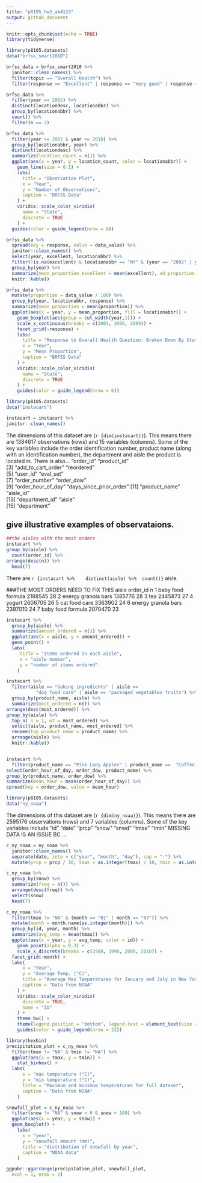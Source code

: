 ```yaml
---
title: "p8105_hw3_ak4123"
output: github_document
---
```


```r
knitr::opts_chunk$set(echo = TRUE)
library(tidyverse)
```

```r
library(p8105.datasets)
data("brfss_smart2010")

brfss_data = brfss_smart2010 %>% 
  janitor::clean_names() %>% 
  filter(topic == "Overall Health") %>% 
  filter(response == "Excellent" | response == "Very good" | response == "Good" | response == "Fair" | response == "Poor") %>% mutate(response = ordered(response, levels = c("Excellent", "Very good", "Good", "Fair", "Poor")))
```

```r
brfss_data %>%
  filter(year == 2002) %>% 
  distinct(locationdesc, locationabbr) %>%
  group_by(locationabbr) %>% 
  count() %>% 
  filter(n == 7)

brfss_data %>% 
  filter(year >= 2002 & year <= 2010) %>% 
  group_by(locationabbr, year) %>%  
  distinct(locationdesc) %>% 
  summarize(location_count = n()) %>%
  ggplot(aes(x = year, y = location_count, color = locationabbr)) +
    geom_line(size = 0.1) +
    labs(
      title = "Observation Plot",
      x = "Year",
      y = "Number of Observations",
      caption = "BRFSS Data"
    ) +
    viridis::scale_color_viridis(
      name = "State",
      discrete = TRUE
    ) + 
  guides(color = guide_legend(nrow = 6))

brfss_data %>%
  spread(key = response, value = data_value) %>%
  janitor::clean_names() %>% 
  select(year, excellent, locationabbr) %>% 
  filter(!is.na(excellent) & locationabbr == "NY" & (year == "2002" | year == "2006" | year == "2010")) %>%
  group_by(year) %>% 
  summarize(mean_proportion_excellent = mean(excellent), sd_proportion_excellent = sd(excellent)) %>% 
  knitr::kable()

brfss_data %>% 
  mutate(proportion = data_value / 100) %>% 
  group_by(year, locationabbr, response) %>% 
  summarize(mean_proportion = mean(proportion)) %>% 
  ggplot(aes(x = year, y = mean_proportion, fill = locationabbr)) +
    geom_boxplot(aes(group = cut_width(year,1))) +
    scale_x_continuous(breaks = c(2003, 2006, 2009)) +
    facet_grid(~response) +
    labs(
      title = "Response to Overall Health Question: Broken Down By State for the years 2002 to 2010",
      x = "Year", 
      y = "Mean Proportion",
      caption = "BRFSS Data"
    ) +
    viridis::scale_color_viridis(
      name = "State",
      discrete = TRUE
    ) +
    guides(color = guide_legend(nrow = 6))


```


```r
library(p8105.datasets)
data("instacart")

instacart = instacart %>% 
janitor::clean_names()
```
The dimensions of this dataset are (`r {dim(instacart)}`). This means there are 1384617 observations (rows) and 15 variables (columns). Some of the key variables include the order identification number, product name (along with an identification number), the department and aisle the product is located in. There is also...
"order_id"               "product_id"            
 [3] "add_to_cart_order"      "reordered"             
 [5] "user_id"                "eval_set"              
 [7] "order_number"           "order_dow"             
 [9] "order_hour_of_day"      "days_since_prior_order"
[11] "product_name"           "aisle_id"              
[13] "department_id"          "aisle"                 
[15] "department"        

## give illustrative examples of observataions.
```r

##the aisles with the most orders
instacart %>% 
group_by(aisle) %>% 
  count(order_id) %>% 
arrange(desc(n)) %>% 
  head(7)

```
There are `r {instacart %>% 
  distinct(aisle) %>% 
count()}` aisle. 

###THE MOST ORDERS NEED TO FIX THIS 
aisle               order_id     n
  <chr>                  <int> <int>
1 baby food formula    2188545    28
2 energy granola bars  1385776    28
3 tea                  2445873    27
4 yogurt               2606705    26
5 cat food care        3363902    24
6 energy granola bars  2397010    24
7 baby food formula    2070470    23

```r

instacart %>% 
  group_by(aisle) %>% 
  summarize(amount_ordered = n()) %>% 
  ggplot(aes(x = aisle, y = amount_ordered)) + 
  geom_point() +
  labs(
     title = "Items ordered in each aisle",
     x = "aisle number",
     y = "number of items ordered"
    )

instacart %>% 
  filter(aisle == "baking ingredients" | aisle == 
           "dog food care" | aisle == "packaged vegetables fruits") %>% 
  group_by(product_name, aisle) %>% 
  summarize(most_ordered = n()) %>% 
arrange(desc(most_ordered)) %>% 
group_by(aisle) %>% 
  top_n( n = 1, wt = most_ordered) %>% 
  select(aisle, product_name, most_ordered) %>% 
  rename(top_product_name = product_name) %>% 
  arrange(aisle) %>% 
  knitr::kable()


instacart %>% 
  filter(product_name == "Pink Lady Apples" | product_name ==  "Coffee Ice Cream") %>% 
select(order_hour_of_day, order_dow, product_name) %>% 
group_by(product_name, order_dow) %>% 
summarize(mean_hour = mean(order_hour_of_day)) %>% 
spread(key = order_dow, value = mean_hour)
```

```r
library(p8105.datasets)
data("ny_noaa") 
```

The dimensions of this dataset are (`r {dim(ny_noaa)}`). This means there are 2595176 observations (rows) and 7 variables (columns). Some of the key variables include "id"   "date" "prcp" "snow" "snwd" "tmax" "tmin"
MISSING DATA IS AN ISSUE BC ...

```r
c_ny_noaa = ny_noaa %>% 
  janitor::clean_names() %>% 
  separate(date, into = c("year", "month", "day"), sep = "-") %>% 
  mutate(prcp = prcp / 10, tmax = as.integer(tmax) / 10, tmin = as.integer(tmin) / 10)
```

```r
c_ny_noaa %>% 
  group_by(snow) %>% 
  summarize(freq = n()) %>% 
  arrange(desc(freq)) %>% 
  select(snow)
  head(7)

c_ny_noaa %>% 
  filter(tmax != "NA" & (month == "01" | month == "07")) %>% 
  mutate(month = month.name[as.integer(month)]) %>%
  group_by(id, year, month) %>% 
  summarize(avg_temp = mean(tmax)) %>%
  ggplot(aes(x = year, y = avg_temp, color = id)) +
    geom_point(alpha = 0.3) +
    scale_x_discrete(breaks = c(1980, 1990, 2000, 2010)) +
  facet_grid(~month) +  
  labs(
      x = "Year",
      y = "Average Temp. (°C)",
      title = "Average Max Temperatures for January and July in New York",
      caption = "Data from NOAA"
    ) +
    viridis::scale_color_viridis(
      discrete = TRUE,
      name = "ID"
    ) +
    theme_bw() +
    theme(legend.position = "bottom", legend.text = element_text(size = 4), legend.key.size = unit(1, "point")) +
    guides(color = guide_legend(nrow = 22))
```

```R
library(hexbin)
precipitation_plot = c_ny_noaa %>% 
  filter(tmax != "NA" & tmin != "NA") %>% 
  ggplot(aes(x = tmax, y = tmin)) + 
    stat_binhex() + 
  labs(
      x = "max temperature (°C)",
      y = "min temperature (°C)",
      title = "Maximum and minimum temperatures for full dataset",
      caption = "Data from NOAA"
    )

snowfall_plot = c_ny_noaa %>% 
  filter(snow != "NA" & snow > 0 & snow < 100) %>% 
  ggplot(aes(x = year, y = snow)) +
  geom_boxplot() +
    labs(
      x = "year",
      y = "snowfall amount (mm)",
      title = "distribution of snowfall by year",
      caption = "NOAA data"
    )

ggpubr::ggarrange(precipitation_plot, snowfall_plot, 
  ncol = 1, nrow = 2)
```